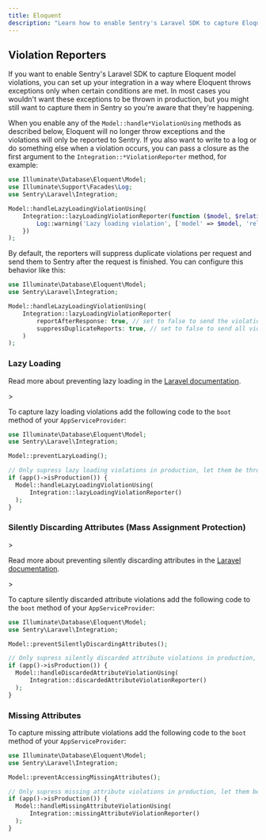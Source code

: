 ```yaml
---
title: Eloquent
description: "Learn how to enable Sentry's Laravel SDK to capture Eloquent model violations."
---
```


## Violation Reporters

If you want to enable Sentry's Laravel SDK to capture Eloquent model violations, you can set up your integration in a way where Eloquent throws exceptions only when certain conditions are met. In most cases you wouldn't want these exceptions to be thrown in production, but you might still want to capture them in Sentry so you're aware that they're happening.

When you enable any of the `Model::handle*ViolationUsing` methods as described below, Eloquent will no longer throw exceptions and the violations will only be reported to Sentry. If you also want to write to a log or do something else when a violation occurs, you can pass a closure as the first argument to the `Integration::*ViolationReporter` method, for example:

```php
use Illuminate\Database\Eloquent\Model;
use Illuminate\Support\Facades\Log;
use Sentry\Laravel\Integration;

Model::handleLazyLoadingViolationUsing(
    Integration::lazyLoadingViolationReporter(function ($model, $relation) {
        Log::warning('Lazy loading violation', ['model' => $model, 'relation' => $relation]);
    })
);
```

By default, the reporters will suppress duplicate violations per request and send them to Sentry after the request is finished. You can configure this behavior like this:

```php
use Illuminate\Database\Eloquent\Model;
use Sentry\Laravel\Integration;

Model::handleLazyLoadingViolationUsing(
    Integration::lazyLoadingViolationReporter(
        reportAfterResponse: true, // set to false to send the violation immediately
        suppressDuplicateReports: true, // set to false to send all violations, even if reported before in the same request
    )
);
```

### Lazy Loading

<Alert>

Read more about preventing lazy loading in the [Laravel documentation](https://laravel.com/docs/11.x/eloquent-relationships#preventing-lazy-loading).

</Alert>>

To capture lazy loading violations add the following code to the `boot` method of your `AppServiceProvider`:

```php
use Illuminate\Database\Eloquent\Model;
use Sentry\Laravel\Integration;

Model::preventLazyLoading();

// Only supress lazy loading violations in production, let them be thrown in other environments
if (app()->isProduction()) {
  Model::handleLazyLoadingViolationUsing(
      Integration::lazyLoadingViolationReporter()
  );
}
```

### Silently Discarding Attributes (Mass Assignment Protection)

<Alert>>

Read more about preventing silently discarding attributes in the [Laravel documentation](https://laravel.com/docs/11.x/eloquent#configuring-eloquent-strictness).

</Alert>>

To capture silently discarded attribute violations add the following code to the `boot` method of your `AppServiceProvider`:

```php
use Illuminate\Database\Eloquent\Model;
use Sentry\Laravel\Integration;

Model::preventSilentlyDiscardingAttributes();

// Only supress silently discarded attribute violations in production, let them be thrown in other environments
if (app()->isProduction()) {
  Model::handleDiscardedAttributeViolationUsing(
      Integration::discardedAttributeViolationReporter()
  );
}
```

### Missing Attributes

To capture missing attribute violations add the following code to the `boot` method of your `AppServiceProvider`:

```php
use Illuminate\Database\Eloquent\Model;
use Sentry\Laravel\Integration;

Model::preventAccessingMissingAttributes();

// Only supress missing attribute violations in production, let them be thrown in other environments
if (app()->isProduction()) {
  Model::handleMissingAttributeViolationUsing(
      Integration::missingAttributeViolationReporter()
  );
}
```
